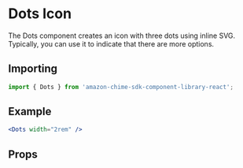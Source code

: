

# Dots Icon

The Dots component creates an icon with three dots using inline SVG. Typically, you can use it to indicate that there are more options.

## Importing

```javascript
import { Dots } from 'amazon-chime-sdk-component-library-react';
```

## Example

<ThemeProvider theme={lightTheme}>
  <Preview>
    <Dots width="2rem" />
  </Preview>
</ThemeProvider>

```jsx
<Dots width="2rem" />
```

## Props

<Props of={Dots} />

